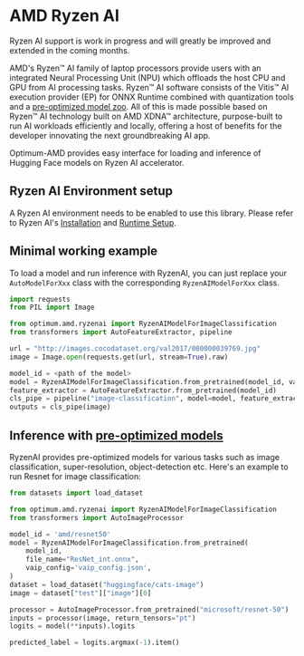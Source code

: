 <!--Copyright 2023 The HuggingFace Team. All rights reserved.
Licensed under the MIT License.
-->

# AMD Ryzen AI

<Tip>

Ryzen AI support is work in progress and will greatly be improved and extended in the coming months.

</Tip>

AMD's Ryzen™ AI family of laptop processors provide users with an integrated Neural Processing Unit (NPU) which offloads the host CPU and GPU from AI processing tasks. Ryzen™ AI software consists of the Vitis™ AI execution provider (EP) for ONNX Runtime combined with quantization tools and a [pre-optimized model zoo](https://huggingface.co/models?other=RyzenAI). All of this is made possible based on Ryzen™ AI technology built on AMD XDNA™ architecture, purpose-built to run AI workloads efficiently and locally, offering a host of benefits for the developer innovating the next groundbreaking AI app.

Optimum-AMD provides easy interface for loading and inference of Hugging Face models on Ryzen AI accelerator.

## Ryzen AI Environment setup

A Ryzen AI environment needs to be enabled to use this library. Please refer to Ryzen AI's [Installation](https://ryzenai.docs.amd.com/en/latest/inst.html) and [Runtime Setup](https://ryzenai.docs.amd.com/en/latest/runtime_setup.html).

## Minimal working example

To load a model and run inference with RyzenAI, you can just replace your `AutoModelForXxx` class with the corresponding `RyzenAIModelForXxx` class.

```python
import requests
from PIL import Image

from optimum.amd.ryzenai import RyzenAIModelForImageClassification
from transformers import AutoFeatureExtractor, pipeline

url = "http://images.cocodataset.org/val2017/000000039769.jpg"
image = Image.open(requests.get(url, stream=True).raw)

model_id = <path of the model>
model = RyzenAIModelForImageClassification.from_pretrained(model_id, vaip_config=<path to config file>)
feature_extractor = AutoFeatureExtractor.from_pretrained(model_id)
cls_pipe = pipeline("image-classification", model=model, feature_extractor=feature_extractor)
outputs = cls_pipe(image)
```

## Inference with [pre-optimized models](https://huggingface.co/models?other=RyzenAI)

RyzenAI provides pre-optimized models for various tasks such as image classification, super-resolution, object-detection etc. Here's an example to run Resnet for image classification:

```python
from datasets import load_dataset

from optimum.amd.ryzenai import RyzenAIModelForImageClassification
from transformers import AutoImageProcessor

model_id = 'amd/resnet50'
model = RyzenAIModelForImageClassification.from_pretrained(
    model_id,
    file_name="ResNet_int.onnx",
    vaip_config='vaip_config.json',
)
dataset = load_dataset("huggingface/cats-image")
image = dataset["test"]["image"][0]

processor = AutoImageProcessor.from_pretrained("microsoft/resnet-50")
inputs = processor(image, return_tensors="pt")
logits = model(**inputs).logits

predicted_label = logits.argmax(-1).item()
```